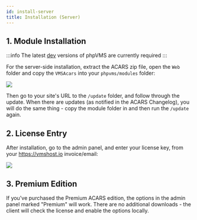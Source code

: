 ```yaml
---
id: install-server
title: Installation (Server)
---
```


## 1. Module Installation

:::info
The latest [dev](http://downloads.phpvms.net/phpvms-7.0.0-dev.tar.gz) versions of phpVMS are currently required
:::

For the server-side installation, extract the ACARS zip file, open the `Web` folder and copy the `VMSAcars` into your `phpvms/modules` folder:

![](img/copy_module_folder.png)

Then go to your site's URL to the `/update` folder, and follow through the update. When there are updates (as notified in the ACARS Changelog), you will do the same thing - copy the module folder in and then run the `/update` again.

## 2. License Entry

After installation, go to the admin panel, and enter your license key, from your https://vmshost.io invoice/email:

![](img/module_config.png)

## 3. Premium Edition

If you've purchased the Premium ACARS edition, the options in the admin panel marked "Premium" will work. There are no additional downloads - the client will check the license and enable the options locally.
